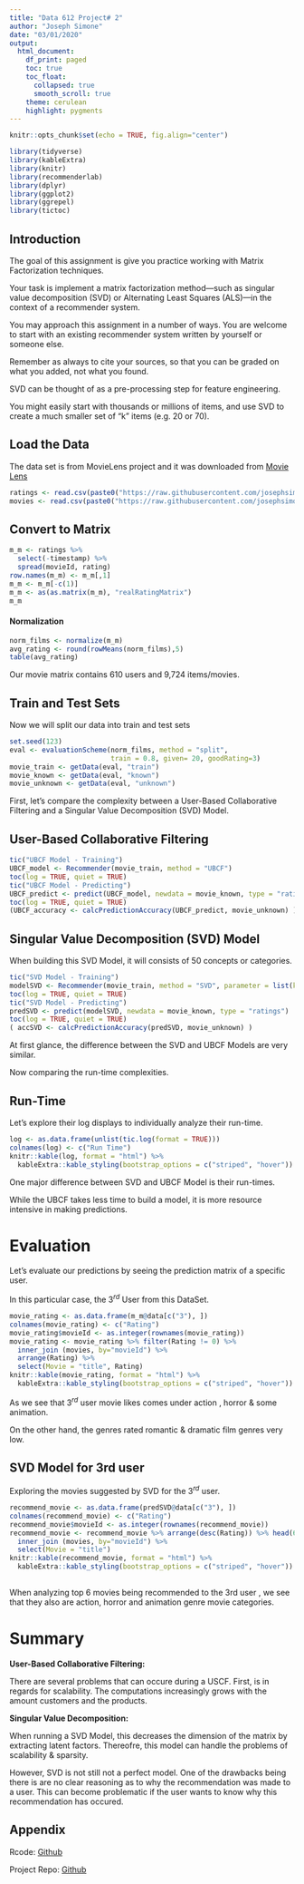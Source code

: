 ---
title: "Data 612 Project# 2"
author: "Joseph Simone"
date: "03/01/2020"
output:
  html_document:
    df_print: paged
    toc: true
    toc_float:
      collapsed: true
      smooth_scroll: true
    theme: cerulean
    highlight: pygments
---

<STYLE>
table {
    border: 1px solid black;
}
th {
    background-color: rgb(12, 99, 204);
    color: white;
    font-weight: bold;
    padding: 20px 30px;
}
tr:nth-child(even) {
    background-color: rgb(220,220,220);
}
tr:nth-child(odd) {
    background-color: rgb(184, 174, 174);
}
</STYLE>


```{r setup, include=FALSE}
knitr::opts_chunk$set(echo = TRUE, fig.align="center")
```


```{r , message=FALSE, warning=FALSE}
library(tidyverse)
library(kableExtra)
library(knitr)
library(recommenderlab)
library(dplyr)
library(ggplot2)         
library(ggrepel)         
library(tictoc)
```


## Introduction

The goal of this assignment is give you practice working with Matrix Factorization techniques.


Your task is implement a matrix factorization method—such as singular value decomposition (SVD) or Alternating Least Squares (ALS)—in the context of a recommender system.


You may approach this assignment in a number of ways. You are welcome to start with an existing recommender system written by yourself or someone else.

Remember as always to cite your sources, so that you can be graded on what you added, not what you found. 

SVD can be thought of as a pre-processing step for feature engineering. 

You might easily start with thousands or millions of items, and use SVD to create a much smaller set of “k” items (e.g. 20 or 70). 


## Load the Data

The data set is from MovieLens project and it was downloaded from [Movie Lens](https://grouplens.org/datasets/movielens/)


```{r}
ratings <- read.csv(paste0("https://raw.githubusercontent.com/josephsimone/Data-612/master/project_2/Movie_Lens/ratings.csv"))
movies <- read.csv(paste0("https://raw.githubusercontent.com/josephsimone/Data-612/master/project_2/Movie_Lens/movies.csv"))
```



## Convert to Matrix

```{r echo=TRUE}
m_m <- ratings %>%
  select(-timestamp) %>%
  spread(movieId, rating)
row.names(m_m) <- m_m[,1]
m_m <- m_m[-c(1)]
m_m <- as(as.matrix(m_m), "realRatingMatrix")
m_m
```



#### Normalization 

```{r}
norm_films <- normalize(m_m)
avg_rating <- round(rowMeans(norm_films),5)
table(avg_rating)
```


Our movie matrix contains 610 users and 9,724 items/movies.

## Train and Test Sets

Now we will split our data into train and test sets


```{r}
set.seed(123)
eval <- evaluationScheme(norm_films, method = "split",
                         train = 0.8, given= 20, goodRating=3)
movie_train <- getData(eval, "train")
movie_known <- getData(eval, "known")
movie_unknown <- getData(eval, "unknown")
```

First, let's compare the complexity between a User-Based Collaborative Filtering and a Singular Value Decomposition (SVD) Model.

##  User-Based Collaborative Filtering


```{r}
tic("UBCF Model - Training")
UBCF_model <- Recommender(movie_train, method = "UBCF")
toc(log = TRUE, quiet = TRUE)
tic("UBCF Model - Predicting")
UBCF_predict <- predict(UBCF_model, newdata = movie_known, type = "ratings")
toc(log = TRUE, quiet = TRUE)
(UBCF_accuracy <- calcPredictionAccuracy(UBCF_predict, movie_unknown) )
```


## Singular Value Decomposition (SVD) Model 

When building this SVD Model, it will consists of  50 concepts or categories.

```{r}
tic("SVD Model - Training")
modelSVD <- Recommender(movie_train, method = "SVD", parameter = list(k = 50))
toc(log = TRUE, quiet = TRUE)
tic("SVD Model - Predicting")
predSVD <- predict(modelSVD, newdata = movie_known, type = "ratings")
toc(log = TRUE, quiet = TRUE)
( accSVD <- calcPredictionAccuracy(predSVD, movie_unknown) )
```

At first glance, the difference between the SVD and UBCF Models are very similar.

Now comparing the run-time complexities.

## Run-Time



Let's explore their log displays to individually analyze their run-time.

```{r}
log <- as.data.frame(unlist(tic.log(format = TRUE)))
colnames(log) <- c("Run Time")
knitr::kable(log, format = "html") %>%
  kableExtra::kable_styling(bootstrap_options = c("striped", "hover"))
```

One major difference between SVD and UBCF Model is their run-times. 

While the UBCF takes less time to build a model, it is more resource intensive in making predictions. 

# Evaluation
Let's evaluate our predictions by seeing the prediction matrix of a specific user.

In this particular case, the $3^{rd}$ User from this DataSet.


```{r}
movie_rating <- as.data.frame(m_m@data[c("3"), ]) 
colnames(movie_rating) <- c("Rating")
movie_rating$movieId <- as.integer(rownames(movie_rating))
movie_rating <- movie_rating %>% filter(Rating != 0) %>% 
  inner_join (movies, by="movieId") %>%
  arrange(Rating) %>%
  select(Movie = "title", Rating)
knitr::kable(movie_rating, format = "html") %>%
  kableExtra::kable_styling(bootstrap_options = c("striped", "hover"))
```



As we see that $3^{rd}$ user movie likes comes under action , horror & some animation.

On the other hand, the genres rated  romantic & dramatic film genres very low.


## SVD Model for 3rd user

Exploring the movies suggested by SVD for the $3^{rd}$ user.


```{r}
recommend_movie <- as.data.frame(predSVD@data[c("3"), ]) 
colnames(recommend_movie) <- c("Rating")
recommend_movie$movieId <- as.integer(rownames(recommend_movie))
recommend_movie <- recommend_movie %>% arrange(desc(Rating)) %>% head(6) %>% 
  inner_join (movies, by="movieId") %>%
  select(Movie = "title")
knitr::kable(recommend_movie, format = "html") %>%
  kableExtra::kable_styling(bootstrap_options = c("striped", "hover"))
                               
```


When analyzing top 6 movies being recommended to the 3rd user , we see that they also are action, horror and animation genre movie categories.

# Summary


<strong>User-Based Collaborative Filtering:</strong>

There are several problems that can occure during a USCF. First, is in regards for scalability. The computations increasingly grows with the amount customers and the products. 


<strong> Singular Value Decomposition: </strong>

When running a SVD Model, this decreases the dimension of the matrix by extracting latent factors. Thereofre, this model can handle the problems of scalability & sparsity. 

However, SVD is not still not a perfect model. One of the drawbacks being  there is  are no clear reasoning as to why the recommendation was made to a user. This can become problematic if the user wants to know why this recommendation has occured. 

## Appendix

Rcode: [Github](https://github.com/josephsimone/Data-612/blob/master/project_2/Simone_Joseph_Project_2.Rmd)

Project Repo: [Github](https://github.com/josephsimone/Data621/tree/master/project3)



